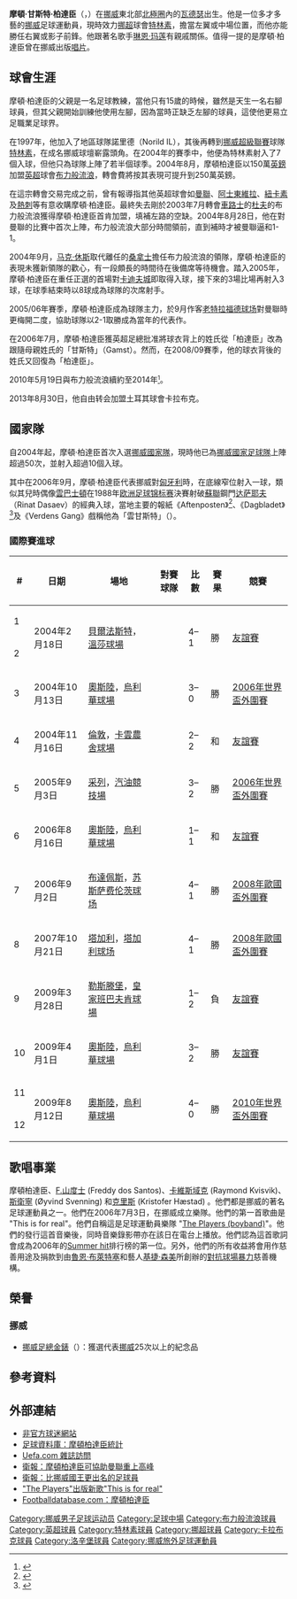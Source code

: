 {{Link style|time=2015-12-11T09:12:26+00:00}}
{{noteTA|G1=Football|G2=EPL
|T=zh-hans:莫滕·佩德森;zh-hk:摩頓·柏達臣;zh-tw:莫滕·佩德森;
|1=zh-hans:莫滕·佩德森;zh-hk:摩頓·柏達臣;zh-tw:莫滕·佩德森;
|2=zh-hans:莫滕·甘斯特·佩德森;zh-hk:摩頓·甘斯特·柏達臣;zh-tw:莫滕·甘斯特·佩德森;
|3=zh-hans:佩德森;zh-hk:柏達臣;zh-tw:佩德森;
|4=zh-hans:达萨耶夫; zh-hk:戴沙夫;
}}
{{Football player infobox 
|  playername = 摩頓·柏達臣<br />''Morten Gamst Pedersen''
|  image = [[File:Gamst_vs_ManUtd.jpg|200px]] 
|  fullname = 摩頓·甘斯特·柏達臣<br>{{lang|no|Morten Gamst Pedersen}}
|  nickname = {{lang|no|Gamst'n}}、{{lang|no|Van Gamsten}} 
|  dateofbirth = {{birth date and age|1981|9|8}} 
|  cityofbirth =  [[瓦德瑟|瓦德瑟]]（{{lang|no|Vadsø}}） 
|  countryofbirth = [[挪威|挪威]] 
|  height = {{height|meters=1.80}} 
|  currentclub = [[布莱克本流浪者足球俱乐部|布力般流浪]] 
|  clubnumber = 12 
|  position = 左翼/中場 
|  youthyears = 1997-98<br />1998-99<br />1999-00
|  youthclubs = 諾里德（{{lang|no|Norild}}）<br />{{lang|no|Polarstjernen}}<br />諾里德（{{lang|no|Norild}}） 
|  years1 = 2000-04<br />
| clubs1 = [[特林素|特林素]]<br />
| caps1 = 103  |goals1 = 40
| years2        = 2004–13 
| clubs2 = [[布莱克本流浪者足球俱乐部|布力般流浪]]
| caps2 = 288  |goals2 = 35 
| years3        = 2013–14 
| clubs3 = [[卡拉布克|卡拉布克]] 
| caps3 = 10  |goals3 = 0
| years4        = 2014–16 
| clubs4 = {{FC|洛辛堡}}                 
| caps4 = 28  |goals4 = 3
| years5        = 2016–     
| clubs5 = [[特林素|特林素]]                       
| caps5 = 85  |goals5 = 3
|  nationalyears = 2001-04<br>2004-14
|  nationalteam = [[挪威21歲以下國家足球隊|挪威U21]] <br> [[挪威國家足球隊|挪威]]
|  nationalcaps(goals) = {{0}}18 (10) <br>{{0}}83 (17) 
|  pcupdate = 2019年11月1日
|  ntupdate = 2019年11月1日
|}}

'''摩頓·甘斯特·柏達臣'''（{{lang-no|'''Morten Gamst Pedersen'''}}，{{bd|1981年|9月8日|catIdx=Pedersen, Morten}}）在[[挪威|挪威]]東北部[[北極圈|北極圈]]內的[[:en:Vadsø|瓦德瑟]]出生。他是一位多才多藝的[[挪威|挪威]]足球運動員，現時效力[[挪超|挪超]]球會[[特林素|特林素]]，擔當左翼或中場位置，而他亦能勝任右翼或影子前鋒。他跟著名歌手[[琳恩·玛莲|琳恩·玛莲]]有親戚關係。值得一提的是摩頓·柏達臣曾在挪威出版[[唱片|唱片]]。

== 球會生涯 ==
摩頓·柏達臣的父親是一名足球教練，當他只有15歲的時候，雖然是天生一名右腳球員，但其父親開始訓練他使用左腳，因為當時正缺乏左腳的球員，這使他更易立足職業足球界。

在1997年，他加入了地區球隊諾里德（Norild IL），其後再轉到[[挪威足球超级联赛|挪威超級聯賽]]球隊[[特林素|特林素]]，在成名挪威球壇嶄露頭角。在2004年的賽季中，他便為特林素射入了7個入球，但他只為球隊上陣了若半個球季。2004年8月，摩頓柏達臣以150萬[[英鎊|英鎊]]加盟[[英格蘭超級聯賽|英超]]球會[[布力般流浪|布力般流浪]]，轉會費將按其表現可提升到250萬英鎊。

在這宗轉會交易完成之前，曾有報導指其他英超球會如[[曼聯|曼聯]]、[[阿士東維拉|阿士東維拉]]、[[紐卡素|紐卡素]]及[[熱刺|熱刺]]等有意收購摩頓·柏達臣。最終失去剛於2003年7月轉會[[車路士|車路士]]的[[达米恩·达夫|杜夫]]的布力般流浪獲得摩頓·柏達臣首肯加盟，填補左路的空缺。2004年8月28日，他在對曼聯的比賽中首次上陣，布力般流浪大部分時間領前，直到補時才被曼聯逼和1-1。 

2004年9月，[[马克·休斯|马克·休斯]]取代離任的[[格雷姆·索内斯|桑拿士]]擔任布力般流浪的領隊，摩頓·柏達臣的表現未獲新領隊的歡心，有一段頗長的時間待在後備席等待機會。踏入2005年，摩頓·柏達臣在重任正選的首場對[[卡迪夫城足球俱乐部|卡迪夫城]]即取得入球，接下來的3場比場再射入3球，在球季結束時以8球成為球隊的次席射手。

2005/06年賽季，摩頓·柏達臣成為球隊主力，於9月作客[[老特拉福德球场|老特拉福德球场]]對曼聯時更梅開二度，協助球隊以2-1取勝成為當年的代表作。  

在2006年7月，摩頓·柏達臣獲英超足總批准將球衣背上的姓氏從「柏達臣」改為跟隨母親姓氏的「甘斯特」（Gamst）。然而，在2008/09賽季，他的球衣背後的姓氏又回復為「柏達臣」。

2010年5月19日與布力般流浪續約至2014年<small><ref>{{cite news |language=en |url=http://www.skysports.com/story/0,19528,12875_6162480,00.html |title=Pedersen pens new deal |publisher=Sky Sports |date=2010-05-19 |accessdate=2010-05-22 |archive-date=2016-03-08 |archive-url=https://web.archive.org/web/20160308041331/http://www.skysports.com/story/0,19528,12875_6162480,00.html |dead-url=no }}</ref></small>。

2013年8月30日，他自由转会加盟土耳其球會卡拉布克。

== 國家隊 ==
自2004年起，摩頓·柏達臣首次入選[[挪威國家足球隊|挪威國家隊]]，現時他已為[[挪威國家足球隊|挪威國家足球隊]]上陣超過50次，並射入超過10個入球。

其中在2006年9月，摩頓·柏達臣代表挪威對[[匈牙利國家足球隊|匈牙利]]時，在底線窄位射入一球，類似其兒時偶像[[马尔科·范巴斯滕|雲巴士頓]]在1988年[[欧洲足球锦标赛|欧洲足球锦标赛]]決賽射破[[蘇聯國家足球隊|蘇聯]]鋼門[[里纳特·达萨耶夫|达萨耶夫]]（Rinat Dasaev）的經典入球，當地主要的報紙《Aftenposten》<ref>{{Cite web |url=http://www.vg.no/pub/vgart.hbs?artid=128559 |title=Aftenposten, 2006.9.3, pg.34（挪威文） |access-date=2006-10-28 |archive-date=2008-06-12 |archive-url=https://web.archive.org/web/20080612090042/http://www.vg.no/pub/vgart.hbs?artid=128559 |dead-url=no }}</ref>、《Dagbladet》<ref>{{Cite web |url=http://www.dagbladet.no/sport/2006/09/02/475623.html |title=Dagbladet（挪威文） |access-date=2006-10-28 |archive-date=2016-10-27 |archive-url=https://web.archive.org/web/20161027060037/http://www.dagbladet.no/sport/2006/09/02/475623.html |dead-url=no }}</ref>及《Verdens Gang》戲稱他為「雲甘斯特」（''{{lang|no|van Gamsten}}''）。

=== 國際賽進球 ===
{| class="wikitable"
|+ 
! # !! 日期 !! 場地 !! 對賽球隊 !! 比數 !! 賽果 !! 競賽
|-
| 1 ||rowspan=2| 2004年2月18日 ||rowspan=2| [[貝爾法斯特|貝爾法斯特]]，[[溫莎球場|溫莎球場]] ||rowspan=2| {{fb|NIR}} ||rowspan=2| 4–1 ||rowspan=2| 勝 ||rowspan=2| [[友誼賽|友誼賽]]
|-
| 2
|-
| 3 || 2004年10月13日  || [[奧斯陸|奧斯陸]]，[[烏利華球場|烏利華球場]] || {{fb|SVN}} || 3–0 || 勝 || [[2006年世界盃外圍賽|2006年世界盃外圍賽]] 
|-
| 4 || 2004年11月16日 || [[倫敦|倫敦]]，[[卡雲農舍球場|卡雲農舍球場]] || {{fb|AUS}} || 2–2 || 和 || [[友誼賽|友誼賽]] 
|-
| 5 || 2005年9月3日 || [[采列|采列]]，[[汽油競技場|汽油競技場]] || {{fb|SVN}} || 3–2 || 勝 || [[2006年世界盃外圍賽|2006年世界盃外圍賽]] 
|-
| 6 || 2006年8月16日 || [[奧斯陸|奧斯陸]]，[[烏利華球場|烏利華球場]] || {{fb|BRA}} || 1–1 || 和 || [[友誼賽|友誼賽]] 
|-
| 7 || 2006年9月2日 || [[布達佩斯|布達佩斯]]，[[苏斯萨费伦茨球场|苏斯萨费伦茨球场]] || {{fb|HUN}} || 4–1 || 勝 || [[2008年欧洲足球锦标赛外围赛|2008年歐國盃外圍賽]]
|-
| 8 || 2007年10月21日 || [[塔加利|塔加利]]，[[塔加利球场|塔加利球场]] || {{fb|MLT}} || 4–1 || 勝 || [[2008年欧洲足球锦标赛外围赛|2008年歐國盃外圍賽]]
|-
| 9 || 2009年3月28日 || [[勒斯滕堡|勒斯滕堡]]，[[皇家班巴夫肯球場|皇家班巴夫肯球場]] || {{fb|RSA}} || 1–2 || 負 || [[友誼賽|友誼賽]] 
|-
| 10 || 2009年4月1日 || [[奧斯陸|奧斯陸]]，[[烏利華球場|烏利華球場]]  || {{fb|FIN}} || 3–2 || 勝 || [[友誼賽|友誼賽]] 
|-
| 11 ||rowspan=2| 2009年8月12日 ||rowspan=2| [[奧斯陸|奧斯陸]]，[[烏利華球場|烏利華球場]] ||rowspan=2| {{fb|SCO}} ||rowspan=2| 4–0 ||rowspan=2| 勝 ||rowspan=2| [[2010年世界盃外圍賽|2010年世界盃外圍賽]]
|-
| 12
|}

== 歌唱事業 ==
摩頓柏達臣、[[:en:Freddy_dos_Santos|F.山度士]] (Freddy dos Santos)、[[:en:Raymond_Kvisvik|卡維斯域克]] (Raymond Kvisvik)、[[:no:Øyvind_Svenning|斯衛寧]] (Øyvind Svenning) 和[[:en:Kristofer_Hæstad|克里斯]] (Kristofer Hæstad) 。他們都是挪威的著名足球運動員之一。他們在2006年7月3日，在挪威成立樂隊。他們的第一首歌曲是 "This is for real"。他們自稱這是足球運動員樂隊 "[[:en:The_Players_(boyband)|The Players (boyband)]]"。他們的發行這首音樂後，同時音樂錄影帶亦在該日在電台上播放。他們認為這首歌詞會成為2006年的[[:en:Summer_hit|Summer hit]]排行榜的第一位。另外，他們的所有收益將會用作慈善用途及捐款到由[[:en:Rune_Bratseth|魯恩·布萊特塞]]和藝人[[:en:Ketil_Siem|基捷·森美]]所創辦的[[:en:Soccer_Against_Crime|對抗球場暴力]]慈善機構。

== 榮譽 ==
=== 挪威 ===
* [[:en:Norwegian_Football_Association_Gold_Watch|挪威足總金錶]]（{{lang|no|gullklokka}}）：獲選代表[[挪威國家足球隊|挪威]]25次以上的紀念品

== 參考資料 ==
{{reflist}}

== 外部連結 ==
* [https://web.archive.org/web/20060909124712/http://www.mortengamstpedersen.tk/ 非官方球迷網站]
* [https://web.archive.org/web/20061117001844/http://www.soccerbase.com/players_details.sd?playerid=21488 足球資料庫：摩頓柏達臣統計]
* [http://www.uefa.com/magazine/news/Kind=512/newsId=365103.html Uefa.com 雜誌訪問] {{Wayback|url=http://www.uefa.com/magazine/news/Kind=512/newsId=365103.html |date=20090505223559 }}
* [http://football.guardian.co.uk/Observer_Match_Report/0,,1577769,00.html 衛報：摩頓柏達臣可協助曼聯重上高峰] {{Wayback|url=http://football.guardian.co.uk/Observer_Match_Report/0,,1577769,00.html |date=20071115052902 }}
* [http://football.guardian.co.uk/News_Story/0,,1692124,00.html 衛報：比挪威國王更出名的足球員] {{Wayback|url=http://football.guardian.co.uk/News_Story/0,,1692124,00.html |date=20071116081202 }}
* [https://web.archive.org/web/20070928163518/http://www.universalmusic.no/les_mer.asp?newsid=3477 "The Players"出版新歌"This is for real"]
* [http://www.footballdatabase.com/index.php?page=player&Id=6324 Footballdatabase.com：摩頓柏達臣] {{Wayback|url=http://www.footballdatabase.com/index.php?page=player&Id=6324 |date=20181215223911 }}

{{Authority control}}
{{DEFAULTSORT:Pedersen, Morten}}
[[Category:挪威男子足球运动员|Category:挪威男子足球运动员]]
[[Category:足球中場|Category:足球中場]]
[[Category:布力般流浪球員|Category:布力般流浪球員]]
[[Category:英超球員|Category:英超球員]]
[[Category:特林素球員|Category:特林素球員]]
[[Category:挪超球員|Category:挪超球員]]
[[Category:卡拉布克球員|Category:卡拉布克球員]]
[[Category:洛辛堡球員|Category:洛辛堡球員]]
[[Category:挪威旅外足球運動員|Category:挪威旅外足球運動員]]